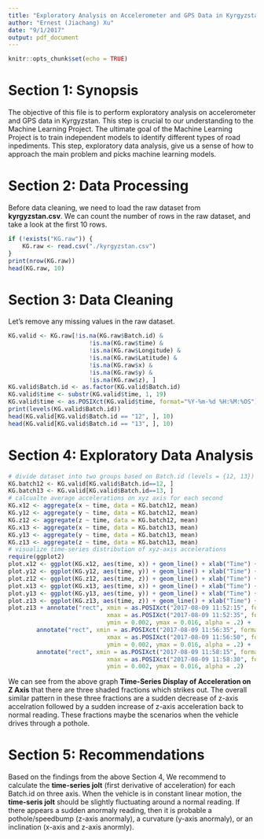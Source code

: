 ```yaml
---
title: "Exploratory Analysis on Accelerometer and GPS Data in Kyrgyzstan"
author: "Ernest (Jiachang) Xu"
date: "9/1/2017"
output: pdf_document
---
```


```r
knitr::opts_chunk$set(echo = TRUE)
```

# Section 1: Synopsis

The objective of this file is to perform exploratory analysis on accelerometer and GPS data in Kyrgyzstan. This step is crucial to our understanding to the Machine Learning Project. The ultimate goal of the Machine Learning Project is to train independent models to identify different types of road inpediments. This step, exploratory data analysis, give us a sense of how to approach the main problem and picks machine learning models.

# Section 2: Data Processing

Before data cleaning, we need to load the raw dataset from **kyrgyzstan.csv**. We can count the number of rows in the raw dataset, and take a look at the first 10 rows.

```r
if (!exists("KG.raw")) {
    KG.raw <- read.csv("./kyrgyzstan.csv")
}
print(nrow(KG.raw))
head(KG.raw, 10)
```

# Section 3: Data Cleaning

Let's remove any missing values in the raw dataset.

```r
KG.valid <- KG.raw[!is.na(KG.raw$Batch.id) & 
                       !is.na(KG.raw$time) & 
                       !is.na(KG.raw$Longitude) &
                       !is.na(KG.raw$Latitude) &
                       !is.na(KG.raw$x) &
                       !is.na(KG.raw$y) &
                       !is.na(KG.raw$z), ]
KG.valid$Batch.id <- as.factor(KG.valid$Batch.id)
KG.valid$time <- substr(KG.valid$time, 1, 19)
KG.valid$time <- as.POSIXct(KG.valid$time, format="%Y-%m-%d %H:%M:%OS")
print(levels(KG.valid$Batch.id))
head(KG.valid[KG.valid$Batch.id == "12", ], 10)
head(KG.valid[KG.valid$Batch.id == "13", ], 10)
```

# Section 4: Exploratory Data Analysis

```r
# divide dataset into two groups based on Batch.id (levels = {12, 13})
KG.batch12 <- KG.valid[KG.valid$Batch.id==12, ]
KG.batch13 <- KG.valid[KG.valid$Batch.id==13, ]
# calcualte average accelerations on xyz axis for each second
KG.x12 <- aggregate(x ~ time, data = KG.batch12, mean)
KG.y12 <- aggregate(y ~ time, data = KG.batch12, mean)
KG.z12 <- aggregate(z ~ time, data = KG.batch12, mean)
KG.x13 <- aggregate(x ~ time, data = KG.batch13, mean)
KG.y13 <- aggregate(y ~ time, data = KG.batch13, mean)
KG.z13 <- aggregate(z ~ time, data = KG.batch13, mean)
# visualize time-series distribution of xyz-axis accelerations
require(ggplot2)
plot.x12 <- ggplot(KG.x12, aes(time, x)) + geom_line() + xlab("Time") + ylab("Car 12: X Acceleration") + ggtitle("Time-Series Display of Acceleration on X Axis")
plot.y12 <- ggplot(KG.y12, aes(time, y)) + geom_line() + xlab("Time") + ylab("Car 12: Y Acceleration") + ggtitle("Time-Series Display of Acceleration on Y Axis")
plot.z12 <- ggplot(KG.z12, aes(time, z)) + geom_line() + xlab("Time") + ylab("Car 12: Z Acceleration") + ggtitle("Time-Series Display of Acceleration on Z Axis")
plot.x13 <- ggplot(KG.x13, aes(time, x)) + geom_line() + xlab("Time") + ylab("Car 13: X Acceleration") + ggtitle("Time-Series Display of Acceleration on X Axis")
plot.y13 <- ggplot(KG.y13, aes(time, y)) + geom_line() + xlab("Time") + ylab("Car 13: Y Acceleration") + ggtitle("Time-Series Display of Acceleration on Y Axis")
plot.z13 <- ggplot(KG.z13, aes(time, z)) + geom_line() + xlab("Time") + ylab("Car 13: Z Acceleration") + ggtitle("Time-Series Display of Acceleration on Z Axis")
plot.z13 + annotate("rect", xmin = as.POSIXct("2017-08-09 11:52:15", format="%Y-%m-%d %H:%M:%OS"), 
                            xmax = as.POSIXct("2017-08-09 11:52:35", format="%Y-%m-%d %H:%M:%OS"), 
                            ymin = 0.002, ymax = 0.016, alpha = .2) + 
        annotate("rect", xmin = as.POSIXct("2017-08-09 11:56:35", format="%Y-%m-%d %H:%M:%OS"), 
                            xmax = as.POSIXct("2017-08-09 11:56:50", format="%Y-%m-%d %H:%M:%OS"), 
                            ymin = 0.002, ymax = 0.016, alpha = .2) + 
        annotate("rect", xmin = as.POSIXct("2017-08-09 11:58:15", format="%Y-%m-%d %H:%M:%OS"), 
                            xmax = as.POSIXct("2017-08-09 11:58:30", format="%Y-%m-%d %H:%M:%OS"), 
                            ymin = 0.002, ymax = 0.016, alpha = .2)
```

We can see from the above graph **Time-Series Display of Acceleration on Z Axis** that there are three shaded fractions which strikes out. The overall similar pattern in these three fractions are a sudden decrease of z-axis accelration followed by a sudden increase of z-axis acceleration back to normal reading. These fractions maybe the scenarios when the vehicle drives through a pothole.

# Section 5: Recommendations

Based on the findings from the above Section 4, We recommend to calculate the **time-series jolt** (first derivative of acceleration) for each Batch.id on three axis. When the vehicle is in constant linear motion, the **time-seris jolt** should be slightly fluctuating around a normal reading. If there appears a sudden anormaly reading, then it is probable a pothole/speedbump (z-axis anormaly), a curvature (y-axis anormaly), or an inclination (x-axis and z-axis anormly).